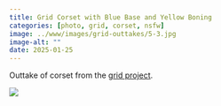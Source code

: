```yaml
---
title: Grid Corset with Blue Base and Yellow Boning
categories: [photo, grid, corset, nsfw]
image: ../www/images/grid-outtakes/5-3.jpg
image-alt: ""
date: 2025-01-25
---
```


Outtake of corset from the [grid project](/posts/2025-01-27_grid-project.html).

![](../www/images/grid-outtakes/5-3.jpg)


